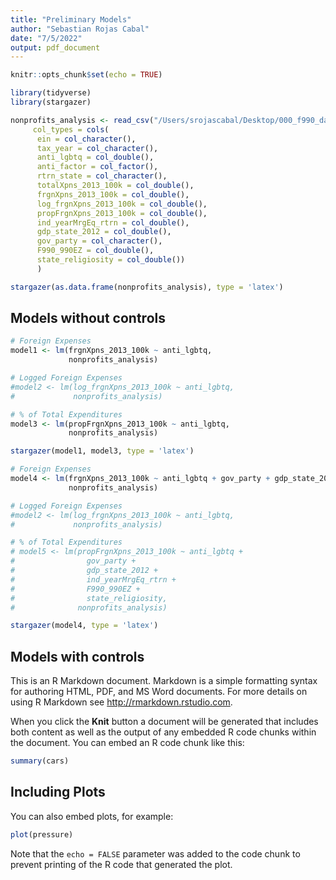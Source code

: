 ```yaml
---
title: "Preliminary Models"
author: "Sebastian Rojas Cabal"
date: "7/5/2022"
output: pdf_document
---
```


```r
knitr::opts_chunk$set(echo = TRUE)
```

```r
library(tidyverse)
library(stargazer)

nonprofits_analysis <- read_csv("/Users/srojascabal/Desktop/000_f990_data/analytical_sample_220705.csv",
     col_types = cols(
      ein = col_character(),
      tax_year = col_character(),
      anti_lgbtq = col_double(),
      anti_factor = col_factor(),
      rtrn_state = col_character(),
      totalXpns_2013_100k = col_double(),
      frgnXpns_2013_100k = col_double(),
      log_frgnXpns_2013_100k = col_double(),
      propFrgnXpns_2013_100k = col_double(),
      ind_yearMrgEq_rtrn = col_double(),
      gdp_state_2012 = col_double(),       
      gov_party = col_character(),
      F990_990EZ = col_double(),        
      state_religiosity = col_double())
      )
```
```r
stargazer(as.data.frame(nonprofits_analysis), type = 'latex')
```
## Models without controls
```r
# Foreign Expenses
model1 <- lm(frgnXpns_2013_100k ~ anti_lgbtq,
             nonprofits_analysis)

# Logged Foreign Expenses
#model2 <- lm(log_frgnXpns_2013_100k ~ anti_lgbtq,
#             nonprofits_analysis)

# % of Total Expenditures
model3 <- lm(propFrgnXpns_2013_100k ~ anti_lgbtq,
             nonprofits_analysis)

stargazer(model1, model3, type = 'latex')
```

```r
# Foreign Expenses
model4 <- lm(frgnXpns_2013_100k ~ anti_lgbtq + gov_party + gdp_state_2012 + ind_yearMrgEq_rtrn + F990_990EZ + state_religiosity,
             nonprofits_analysis)

# Logged Foreign Expenses
#model2 <- lm(log_frgnXpns_2013_100k ~ anti_lgbtq,
#             nonprofits_analysis)

# % of Total Expenditures
# model5 <- lm(propFrgnXpns_2013_100k ~ anti_lgbtq +
#                gov_party +
#                gdp_state_2012 +
#                ind_yearMrgEq_rtrn +
#                F990_990EZ +
#                state_religiosity,
#              nonprofits_analysis)

stargazer(model4, type = 'latex')
```
## Models with controls

This is an R Markdown document. Markdown is a simple formatting syntax for authoring HTML, PDF, and MS Word documents. For more details on using R Markdown see <http://rmarkdown.rstudio.com>.

When you click the **Knit** button a document will be generated that includes both content as well as the output of any embedded R code chunks within the document. You can embed an R code chunk like this:

```r
summary(cars)
```

## Including Plots

You can also embed plots, for example:

```r
plot(pressure)
```

Note that the `echo = FALSE` parameter was added to the code chunk to prevent printing of the R code that generated the plot.
